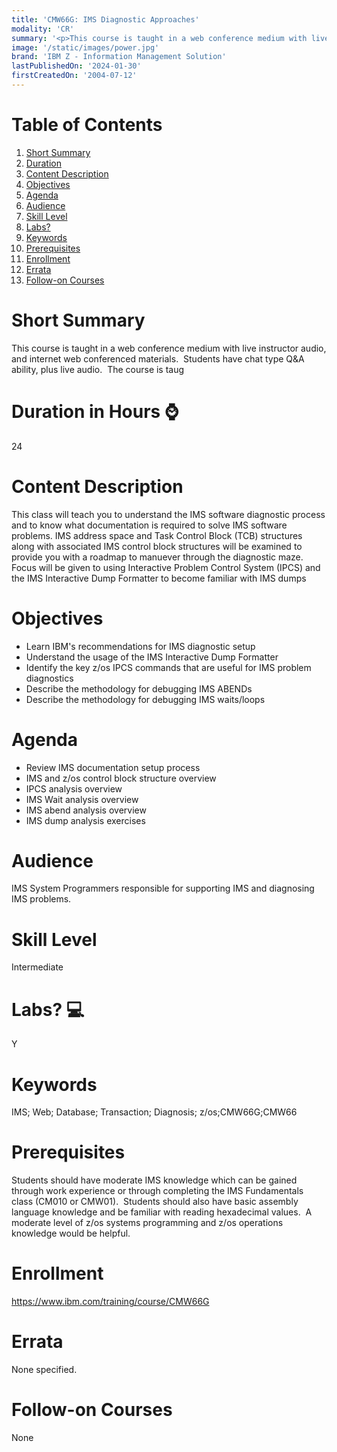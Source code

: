 ```yaml
---
title: 'CMW66G: IMS Diagnostic Approaches'
modality: 'CR'
summary: '<p>This course is taught in a web conference medium with live instructor audio, and internet web conferenced materials.  Students have chat type Q&amp;A ability, plus live audio.  The course is taug'
image: '/static/images/power.jpg'
brand: 'IBM Z - Information Management Solution'
lastPublishedOn: '2024-01-30'
firstCreatedOn: '2004-07-12'
---
```

# Table of Contents
1.  [Short Summary](#short-summary)
2.  [Duration](#duration-in-hours-)
3.  [Content Description](#content-description)
4.  [Objectives](#objectives)
5.  [Agenda](#agenda)
6.  [Audience](#audience)
7.  [Skill Level](#skill-level)
8.  [Labs?](#labs-)
9.  [Keywords](#keywords)
10. [Prerequisites](#prerequisites)
11. [Enrollment](#enrollment)
12. [Errata](#errata)
13. [Follow-on Courses](#follow-on-courses)

# Short Summary
<p>This course is taught in a web conference medium with live instructor audio, and internet web conferenced materials.  Students have chat type Q&amp;A ability, plus live audio.  The course is taug

# Duration in Hours ⌚
24

# Content Description
This class will teach you to understand the IMS software diagnostic process and to know what documentation is required to solve IMS software problems. IMS address space and Task Control Block (TCB) structures along with associated IMS control block structures will be examined to provide you with a roadmap to manuever through the diagnostic maze. Focus will be given to using Interactive Problem Control System (IPCS) and the IMS Interactive Dump Formatter to become familiar with IMS dumps



# Objectives
* Learn IBM's recommendations for IMS diagnostic setup
* Understand the usage of the IMS Interactive Dump Formatter
* Identify the key z/os IPCS commands that are useful for IMS problem diagnostics
* Describe the methodology for debugging IMS ABENDs
* Describe the methodology for debugging IMS waits/loops


# Agenda
* Review IMS documentation setup process
* IMS and z/os control block structure overview
* IPCS analysis overview
* IMS Wait analysis overview
* IMS abend analysis overview
* IMS dump analysis exercises


# Audience
IMS System Programmers responsible for supporting IMS and diagnosing IMS problems.



# Skill Level
Intermediate

# Labs? 💻
Y

# Keywords
IMS; Web; Database;  Transaction;  Diagnosis; z/os;CMW66G;CMW66

# Prerequisites
Students should have moderate IMS knowledge which can be gained through work experience or through completing the IMS Fundamentals class (CM010 or CMW01).  Students should also have basic assembly language knowledge and be familiar with reading hexadecimal values.  A moderate level of z/os systems programming and z/os operations knowledge would be helpful.



# Enrollment
https://www.ibm.com/training/course/CMW66G

# Errata
None specified.

# Follow-on Courses
None

